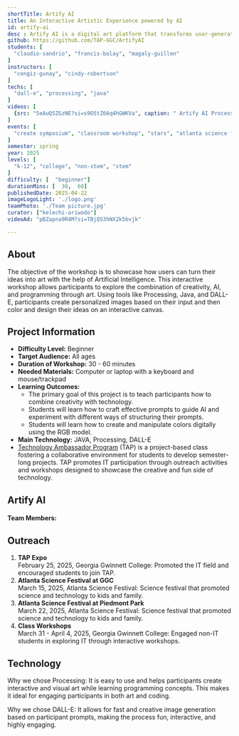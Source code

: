 ```yaml
---
shortTitle: Artify AI
title: An Interactive Artistic Experience powered by AI
id: artify-ai
desc : Artify AI is a digital art platform that transforms user-generated text prompts into outline-based images using AI.
github: https://github.com/TAP-GGC/ArtifyAI
students: [
  "claudio-sandrio", "francis-bolay", "magaly-guillen"
]
instructors: [
  "cengiz-gunay", "cindy-robertson"
] 
techs: [
  "dall-e", "processing", "java"
]
videos: [
  {src: "5eAuQSZGzNE?si=s9O5tZ66q4hGWKVa", caption: " Artify AI Processing setup " },
]
events: [
  "create symposium", "classroom workshop", "stars", "atlanta science festival", "tap expo"
]
semester: spring
year: 2025
levels: [
  "k-12", "college", "non-stem", "stem"
] 
difficulty: [  "beginner"] 
durationMins: [  30,  60]
publishedDate: 2025-04-22
imageLogoLight: './logo.png'
teamPhoto: './Team picture.jpg'
curator: ["kelechi-ariwodo"]
videoAd: "pBZapna9R4M?si=TBjQS3hNX2k5bvjk"

---
```




## About

The objective of the workshop is to showcase how users can turn their ideas into art with the help of Artificial Intelligence.
This interactive workshop allows participants to explore the combination of creativity, AI, and programming through art. Using tools like Processing, Java, and DALL-E, participants create personalized images based on their input and then color and design their ideas on an interactive canvas.

## Project Information

* **Difficulty Level:** Beginner  
* **Target Audience:** All ages 
* **Duration of Workshop:** 30 - 60 minutes
* **Needed Materials:** Computer or laptop with a keyboard and mouse/trackpad  
* **Learning Outcomes:**
  - The primary goal of this project is to teach participants how to combine creativity with technology.
  - Students will learn how to craft effective prompts to guide AI and experiment with different ways of structuring their prompts.
  - Students will learn how to create and manipulate colors digitally using the RGB model.
* **Main Technology:** JAVA, Processing, DALL-E  
* [Technology Ambassador Program](https://tapggc.org/) (TAP) is a project-based class fostering a collaborative environment for students to develop semester-long projects. TAP promotes IT participation through outreach activities and workshops designed to showcase the creative and fun side of technology.

## Artify AI

#### **Team Members:**  
<Photo src={GroupPhoto.src} alt="Artify AI team photo" caption="Left to Right: Francis,  Claudio, and Maggie"/>

## Outreach
1. **TAP Expo**  
   February 25, 2025, Georgia Gwinnett College: Promoted the IT field and encouraged students to join TAP.   
2. **Atlanta Science Festival at GGC**  
   March 15, 2025, Atlanta Science Festival: Science festival that promoted science and technology to kids and family.  
3. **Atlanta Science Festival at Piedmont Park**  
   March 22, 2025, Atlanta Science Festival: Science festival that promoted science and technology to kids and family.
4. **Class Workshops**  
   March 31 - April 4, 2025, Georgia Gwinnett College: Engaged non-IT students in exploring IT through interactive workshops. 

## Technology
<Logo src={ProcessingLogo.src} alt="UnityLogo" link="https://processing.org/"/>
<Logo src={DallELogo.src} alt="AsepriteLogo" link="https://help.openai.com/en/articles/8555480-dall-e-3-api"/>


Why we chose Processing: It is easy to use and helps participants create interactive and visual art while learning programming concepts. This makes it ideal for engaging participants in both art and coding.

Why we chose DALL-E: It allows for fast and creative image generation based on participant prompts, making the process fun, interactive, and highly engaging.